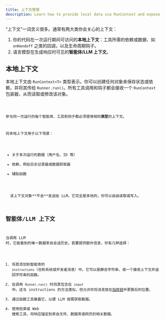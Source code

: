 ```yaml
---
title: 上下文管理
description: Learn how to provide local data via RunContext and expose context to the LLM
---
```



“上下文”一词含义很多。通常有两大类你会关心的上下文：

1. 你的代码在一次运行期间可访问的**本地上下文**：工具所需的依赖或数据、如 `onHandoff` 之类的回调，以及生命周期钩子。
2. 语言模型在生成响应时可见的**智能体/LLM 上下文**。

## 本地上下文

本地上下文由 `RunContext<T>` 类型表示。你可以创建任何对象来保存状态或依赖，并将其传给 `Runner.run()`。所有工具调用和钩子都会接收一个 `RunContext` 包装器，从而读取或修改该对象。

<Code lang="typescript" code={localContextExample} title="本地上下文示例" />

参与同一次运行的每个智能体、工具和钩子都必须使用相同**类型**的上下文。

将本地上下文用于以下场景：

- 关于本次运行的数据（用户名、ID 等）
- 依赖，例如日志记录器或数据获取器
- 辅助函数

<Aside type="note">
  该上下文对象**不会**发送给 LLM。它完全是本地的，你可以自由读取或写入。
</Aside>

## 智能体/LLM 上下文

当调用 LLM 时，它能看到的唯一数据来自会话历史。若要提供额外信息，你有几种选择：

1. 将其添加到智能体的 `instructions`（也称系统或开发者消息）中。它可以是静态字符串，或一个接收上下文并返回字符串的函数。
2. 在调用 `Runner.run()` 时将其包含在 `input` 中。这与 instructions 的方法类似，但允许你将消息放在[指挥链](https://cdn.openai.com/spec/model-spec-2024-05-08.html#follow-the-chain-of-command)中更靠后的位置。
3. 通过函数工具暴露它，以便 LLM 按需获取数据。
4. 使用检索或 Web 搜索工具，将响应锚定到来自文件、数据库或网页的相关数据。
